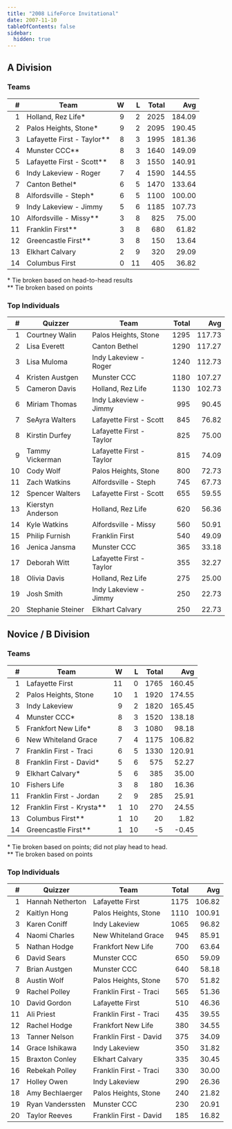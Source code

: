 ```yaml
---
title: "2008 LifeForce Invitational"
date: 2007-11-10
tableOfContents: false
sidebar:
  hidden: true
---
```


## A Division

### Teams

|    # | Team                       |    W |    L | Total |    Avg |
| ---: | -------------------------- | ---: | ---: | ----: | -----: |
|    1 | Holland, Rez Life*         |    9 |    2 |  2025 | 184.09 |
|    2 | Palos Heights, Stone*      |    9 |    2 |  2095 | 190.45 |
|    3 | Lafayette First - Taylor** |    8 |    3 |  1995 | 181.36 |
|    4 | Munster CCC**              |    8 |    3 |  1640 | 149.09 |
|    5 | Lafayette First - Scott**  |    8 |    3 |  1550 | 140.91 |
|    6 | Indy Lakeview - Roger      |    7 |    4 |  1590 | 144.55 |
|    7 | Canton Bethel*             |    6 |    5 |  1470 | 133.64 |
|    8 | Alfordsville - Steph*      |    6 |    5 |  1100 | 100.00 |
|    9 | Indy Lakeview - Jimmy      |    5 |    6 |  1185 | 107.73 |
|   10 | Alfordsville - Missy**     |    3 |    8 |   825 |  75.00 |
|   11 | Franklin First**           |    3 |    8 |   680 |  61.82 |
|   12 | Greencastle First**        |    3 |    8 |   150 |  13.64 |
|   13 | Elkhart Calvary            |    2 |    9 |   320 |  29.09 |
|   14 | Columbus First             |    0 |   11 |   405 |  36.82 |

\* Tie broken based on head-to-head results\
\*\* Tie broken based on points

### Top Individuals

|    # | Quizzer           | Team                     | Total |    Avg |
| ---: | ----------------- | ------------------------ | ----: | -----: |
|    1 | Courtney Walin    | Palos Heights, Stone     |  1295 | 117.73 |
|    2 | Lisa Everett      | Canton Bethel            |  1290 | 117.27 |
|    3 | Lisa Muloma       | Indy Lakeview - Roger    |  1240 | 112.73 |
|    4 | Kristen Austgen   | Munster CCC              |  1180 | 107.27 |
|    5 | Cameron Davis     | Holland, Rez Life        |  1130 | 102.73 |
|    6 | Miriam Thomas     | Indy Lakeview - Jimmy    |   995 |  90.45 |
|    7 | SeAyra Walters    | Lafayette First - Scott  |   845 |  76.82 |
|    8 | Kirstin Durfey    | Lafayette First - Taylor |   825 |  75.00 |
|    9 | Tammy Vickerman   | Lafayette First - Taylor |   815 |  74.09 |
|   10 | Cody Wolf         | Palos Heights, Stone     |   800 |  72.73 |
|   11 | Zach Watkins      | Alfordsville - Steph     |   745 |  67.73 |
|   12 | Spencer Walters   | Lafayette First - Scott  |   655 |  59.55 |
|   13 | Kierstyn Anderson | Holland, Rez Life        |   620 |  56.36 |
|   14 | Kyle Watkins      | Alfordsville - Missy     |   560 |  50.91 |
|   15 | Philip Furnish    | Franklin First           |   540 |  49.09 |
|   16 | Jenica Jansma     | Munster CCC              |   365 |  33.18 |
|   17 | Deborah Witt      | Lafayette First - Taylor |   355 |  32.27 |
|   18 | Olivia Davis      | Holland, Rez Life        |   275 |  25.00 |
|   19 | Josh Smith        | Indy Lakeview - Jimmy    |   250 |  22.73 |
|   20 | Stephanie Steiner | Elkhart Calvary          |   250 |  22.73 |

## Novice / B Division

### Teams

|    # | Team                      |    W |    L | Total |    Avg |
| ---: | ------------------------- | ---: | ---: | ----: | -----: |
|    1 | Lafayette First           |   11 |    0 |  1765 | 160.45 |
|    2 | Palos Heights, Stone      |   10 |    1 |  1920 | 174.55 |
|    3 | Indy Lakeview             |    9 |    2 |  1820 | 165.45 |
|    4 | Munster CCC*              |    8 |    3 |  1520 | 138.18 |
|    5 | Frankfort New Life*       |    8 |    3 |  1080 |  98.18 |
|    6 | New Whiteland Grace       |    7 |    4 |  1175 | 106.82 |
|    7 | Franklin First - Traci    |    6 |    5 |  1330 | 120.91 |
|    8 | Franklin First - David*   |    5 |    6 |   575 |  52.27 |
|    9 | Elkhart Calvary*          |    5 |    6 |   385 |  35.00 |
|   10 | Fishers Life              |    3 |    8 |   180 |  16.36 |
|   11 | Franklin First - Jordan   |    2 |    9 |   285 |  25.91 |
|   12 | Franklin First - Krysta** |    1 |   10 |   270 |  24.55 |
|   13 | Columbus First**          |    1 |   10 |    20 |   1.82 |
|   14 | Greencastle First**       |    1 |   10 |    -5 |  -0.45 |

\* Tie broken based on points; did not play head to head.\
\*\* Tie broken based on points

### Top Individuals

|    # | Quizzer          | Team                   | Total |    Avg |
| ---: | ---------------- | ---------------------- | ----: | -----: |
|    1 | Hannah Netherton | Lafayette First        |  1175 | 106.82 |
|    2 | Kaitlyn Hong     | Palos Heights, Stone   |  1110 | 100.91 |
|    3 | Karen Coniff     | Indy Lakeview          |  1065 |  96.82 |
|    4 | Naomi Charles    | New Whiteland Grace    |   945 |  85.91 |
|    5 | Nathan Hodge     | Frankfort New Life     |   700 |  63.64 |
|    6 | David Sears      | Munster CCC            |   650 |  59.09 |
|    7 | Brian Austgen    | Munster CCC            |   640 |  58.18 |
|    8 | Austin Wolf      | Palos Heights, Stone   |   570 |  51.82 |
|    9 | Rachel Polley    | Franklin First - Traci |   565 |  51.36 |
|   10 | David Gordon     | Lafayette First        |   510 |  46.36 |
|   11 | Ali Priest       | Franklin First - Traci |   435 |  39.55 |
|   12 | Rachel Hodge     | Frankfort New Life     |   380 |  34.55 |
|   13 | Tanner Nelson    | Franklin First - David |   375 |  34.09 |
|   14 | Grace Ishikawa   | Indy Lakeview          |   350 |  31.82 |
|   15 | Braxton Conley   | Elkhart Calvary        |   335 |  30.45 |
|   16 | Rebekah Polley   | Franklin First - Traci |   330 |  30.00 |
|   17 | Holley Owen      | Indy Lakeview          |   290 |  26.36 |
|   18 | Amy Bechlaerger  | Palos Heights, Stone   |   240 |  21.82 |
|   19 | Ryan Vanderssten | Munster CCC            |   230 |  20.91 |
|   20 | Taylor Reeves    | Franklin First - David |   185 |  16.82 |
